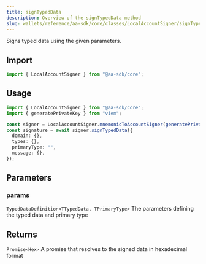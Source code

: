 ```yaml
---
title: signTypedData
description: Overview of the signTypedData method
slug: wallets/reference/aa-sdk/core/classes/LocalAccountSigner/signTypedData
---
```




Signs typed data using the given parameters.

## Import

```ts
import { LocalAccountSigner } from "@aa-sdk/core";
```

## Usage

```ts
import { LocalAccountSigner } from "@aa-sdk/core";
import { generatePrivateKey } from "viem";

const signer = LocalAccountSigner.mnemonicToAccountSigner(generatePrivateKey());
const signature = await signer.signTypedData({
  domain: {},
  types: {},
  primaryType: "",
  message: {},
});
```

## Parameters

### params

`TypedDataDefinition<TTypedData, TPrimaryType>`
The parameters defining the typed data and primary type

## Returns

`Promise<Hex>`
A promise that resolves to the signed data in hexadecimal format
